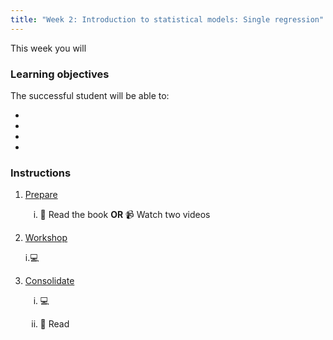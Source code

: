 ```yaml
---
title: "Week 2: Introduction to statistical models: Single regression"
---
```


This week you will 

### Learning objectives

The successful student will be able to:

-   

-  

-   

-   

### Instructions

1.  [Prepare](study_before_workshop.qmd)

    i.  📖 Read the book **OR** 📹 Watch two videos


2.  [Workshop](workshop.qmd)
    
    i.💻 

3.  [Consolidate](study_after_workshop.qmd)

    i.  💻 

    ii. 📖 Read 
